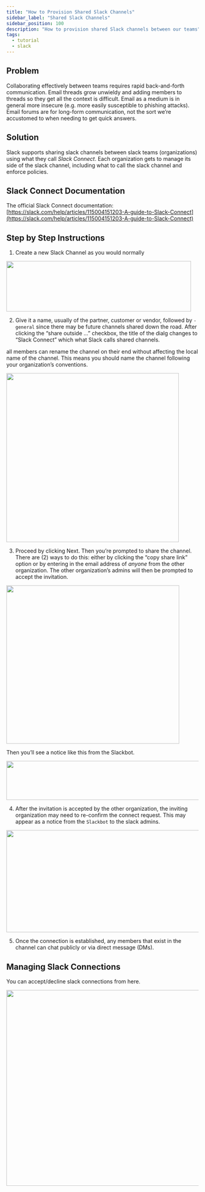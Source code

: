 ```yaml
---
title: "How to Provision Shared Slack Channels"
sidebar_label: "Shared Slack Channels"
sidebar_position: 100
description: "How to provision shared Slack channels between our teams"
tags:
  - tutorial
  - slack
---
```


## Problem

Collaborating effectively between teams requires rapid back-and-forth communication. Email threads grow unwieldy and adding members to threads so they get all the context is difficult. Email as a medium is in general more insecure (e.g. more easily susceptible to phishing attacks). Email forums are for long-form communication, not the sort we’re accustomed to when needing to get quick answers.

## Solution

Slack supports sharing slack channels between slack teams (organizations) using what they call _Slack Connect_. Each organization gets to manage its side of the slack channel, including what to call the slack channel and enforce policies.

## Slack Connect Documentation

The official Slack Connect documentation: [https://slack.com/help/articles/115004151203-A-guide-to-Slack-Connect](https://slack.com/help/articles/115004151203-A-guide-to-Slack-Connect)

## Step by Step Instructions

1. Create a new Slack Channel as you would normally

<img src="/assets/refarch/cleanshot-2021-10-08-at-16.33.32@2x-20211008-213412.png" height="132" width="484" /><br/>

2. Give it a name, usually of the partner, customer or vendor, followed by `-general` since there may be future channels shared down the road. After clicking the “share outside ...” checkbox, the title of the dialg changes to “Slack Connect” which what Slack calls shared channels.

<Note>all members can rename the channel on their end without affecting the local name of the channel. This means you should name the channel following your organization’s conventions.</Note>

<img src="/assets/refarch/cleanshot-2021-10-08-at-16.34.34@2x-20211008-213501.png" height="442" width="452" /><br/>

3. Proceed by clicking Next. Then you’re prompted to share the channel. There are (2) ways to do this: either by clicking the “copy share link” option or by entering in the email address of _anyone_ from the other organization. The other organization’s admins will then be prompted to accept the invitation.

<img src="/assets/refarch/cleanshot-2021-10-08-at-16.36.32@2x-20211008-213649.png" height="414" width="453" /><br/>

Then you’ll see a notice like this from the Slackbot.

<img src="/assets/refarch/cleanshot-2021-10-08-at-16.38.54@2x-20211008-213858.png" height="102" width="605" /><br/>

4. After the invitation is accepted by the other organization, the inviting organization may need to re-confirm the connect request. This may appear as a notice from the `Slackbot` to the slack admins.

<img src="/assets/refarch/cleanshot-2021-10-08-at-16.40.52@2x-20211008-214144.png" height="267" width="677" /><br/>

5. Once the connection is established, any members that exist in the channel can chat publicly or via direct message (DMs).

## Managing Slack Connections

You can accept/decline slack connections from here.

<img src="/assets/refarch/cleanshot-2021-10-28-at-09.45.23@2x-20211028-144708.png" height="512" width="994" /><br/>


